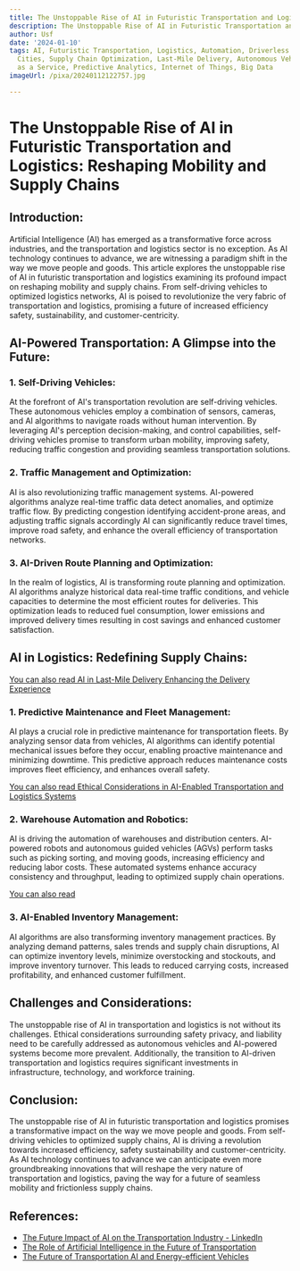 ```yaml
---
title: The Unstoppable Rise of AI in Futuristic Transportation and Logistics
description: The Unstoppable Rise of AI in Futuristic Transportation and Logistics
author: Usf
date: '2024-01-10'
tags: AI, Futuristic Transportation, Logistics, Automation, Driverless Vehicles, Smart
  Cities, Supply Chain Optimization, Last-Mile Delivery, Autonomous Vehicles, Mobility
  as a Service, Predictive Analytics, Internet of Things, Big Data
imageUrl: /pixa/20240112122757.jpg

---
```

# The Unstoppable Rise of AI in Futuristic Transportation and Logistics: Reshaping Mobility and Supply Chains

##  Introduction:
Artificial Intelligence (AI) has emerged as a transformative  force across  industries, and the transportation and logistics sector is no exception. As AI technology continues  to advance, we are witnessing a  paradigm shift  in the way we move  people  and goods. This article explores the unstoppable rise of AI in futuristic transportation and logistics examining its profound  impact on reshaping mobility and supply chains. From self-driving vehicles  to optimized logistics  networks, AI is poised to revolutionize the very  fabric of transportation and logistics, promising a future of increased efficiency safety, sustainability, and customer-centricity.

## AI-Powered  Transportation: A Glimpse into the Future:

### 1. Self-Driving Vehicles:
At the forefront of AI's transportation revolution are self-driving vehicles. These autonomous vehicles employ  a combination of sensors, cameras,  and AI algorithms to navigate roads without human intervention. By leveraging  AI's perception decision-making, and control capabilities, self-driving vehicles promise  to transform urban mobility, improving safety, reducing  traffic congestion and providing seamless transportation solutions.

### 2.  Traffic Management and Optimization:
AI is also revolutionizing traffic management  systems. AI-powered algorithms analyze real-time traffic data detect anomalies, and optimize traffic flow. By predicting congestion identifying  accident-prone areas, and adjusting traffic signals accordingly AI can significantly reduce travel times, improve road safety, and enhance the overall efficiency of transportation networks.

### 3. AI-Driven Route Planning  and Optimization:
In the realm  of logistics, AI  is transforming route planning and optimization. AI algorithms analyze historical data  real-time traffic conditions, and vehicle  capacities to determine the most efficient routes for deliveries. This optimization leads to reduced fuel consumption, lower emissions  and improved  delivery  times resulting in  cost savings and  enhanced customer satisfaction.

## AI in Logistics: Redefining Supply Chains:

[You can also read AI in Last-Mile Delivery Enhancing the Delivery Experience](AI%20in%20Last-Mile%20Delivery%20Enhancing%20the%20Delivery%20Experience)


### 1. Predictive Maintenance and Fleet Management:
AI plays a crucial role in  predictive maintenance for transportation fleets. By analyzing sensor data from vehicles, AI algorithms can  identify potential mechanical issues before they occur, enabling proactive maintenance and minimizing downtime. This predictive approach reduces maintenance costs improves fleet efficiency, and enhances overall safety.

[You can  also read Ethical Considerations in AI-Enabled Transportation  and Logistics Systems](Ethical%20Considerations%20in%20AI-Enabled%20Transportation%20and%20Logistics%20Systems)


### 2. Warehouse Automation and Robotics:
AI is driving the automation of warehouses and distribution centers. AI-powered robots  and autonomous guided vehicles  (AGVs) perform tasks such as picking sorting, and moving goods, increasing efficiency and reducing  labor costs. These automated systems enhance accuracy  consistency and throughput, leading to  optimized supply chain operations.

[You can also read ]()


###  3. AI-Enabled Inventory Management:
AI algorithms are also transforming inventory  management practices. By analyzing demand patterns, sales trends and supply chain disruptions, AI can optimize inventory levels, minimize overstocking and stockouts, and improve  inventory turnover. This leads  to reduced carrying costs, increased profitability, and enhanced customer fulfillment.

## Challenges and Considerations:

The unstoppable rise  of AI in  transportation and logistics  is not without its challenges. Ethical considerations surrounding safety privacy, and liability need  to be carefully addressed as autonomous  vehicles and AI-powered systems become more prevalent. Additionally, the  transition to AI-driven  transportation  and logistics  requires significant investments in infrastructure, technology, and workforce training.

## Conclusion:
The unstoppable rise of AI in futuristic transportation and logistics promises a transformative impact on the way we move people and goods.  From self-driving vehicles to optimized  supply chains, AI is driving a revolution towards increased efficiency, safety sustainability and customer-centricity. As AI technology continues to advance we can  anticipate even more groundbreaking  innovations that will reshape the very nature of  transportation and logistics, paving the way for a future of seamless mobility and frictionless supply chains.

## References:
- [The Future Impact of AI on the Transportation Industry - LinkedIn](https://www.linkedin.com/pulse/future-impact-ai-transportation-industry-advancements-nishant-singh)
- [The Role of Artificial Intelligence in the Future of Transportation](https://mospart.com/the-role-of-artificial-intelligence-in-the-future-of-transportation/)
- [The Future of Transportation AI and Energy-efficient Vehicles](https://energy5.com/the-future-of-transportation-ai-and-energy-efficient-vehicles)
